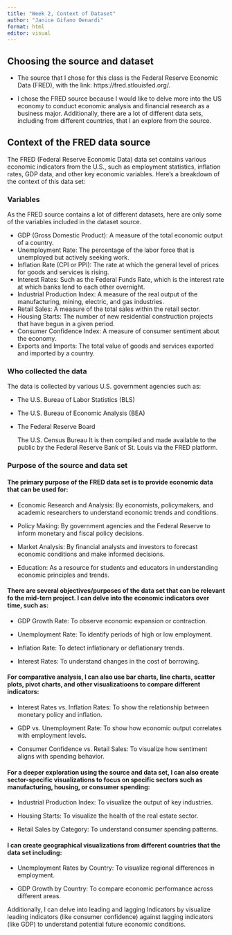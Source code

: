 ```yaml
---
title: "Week 2, Context of Dataset"
author: "Janice Gifano Oenardi"
format: html
editor: visual
---
```


## Choosing the source and dataset

-   The source that I chose for this class is the Federal Reserve Economic Data (FRED), with the link: https://fred.stlouisfed.org/.

-   I chose the FRED source because I would like to delve more into the US economy to conduct economic analysis and financial research as a business major. Additionally, there are a lot of different data sets, including from different countries, that I an explore from the source.

## Context of the FRED data source

The FRED (Federal Reserve Economic Data) data set contains various economic indicators from the U.S., such as employment statistics, inflation rates, GDP data, and other key economic variables. Here’s a breakdown of the context of this data set:

### Variables

As the FRED source contains a lot of different datasets, here are only some of the variables included in the dataset source.

-   GDP (Gross Domestic Product): A measure of the total economic output of a country.
-   Unemployment Rate: The percentage of the labor force that is unemployed but actively seeking work.
-   Inflation Rate (CPI or PPI): The rate at which the general level of prices for goods and services is rising.
-   Interest Rates: Such as the Federal Funds Rate, which is the interest rate at which banks lend to each other overnight.
-   Industrial Production Index: A measure of the real output of the manufacturing, mining, electric, and gas industries.
-   Retail Sales: A measure of the total sales within the retail sector.
-   Housing Starts: The number of new residential construction projects that have begun in a given period.
-   Consumer Confidence Index: A measure of consumer sentiment about the economy.
-   Exports and Imports: The total value of goods and services exported and imported by a country.

### Who collected the data

The data is collected by various U.S. government agencies such as:

-   The U.S. Bureau of Labor Statistics (BLS)

-   The U.S. Bureau of Economic Analysis (BEA)

-   The Federal Reserve Board

    The U.S. Census Bureau It is then compiled and made available to the public by the Federal Reserve Bank of St. Louis via the FRED platform.

### Purpose of the source and data set

#### The primary purpose of the FRED data set is to provide economic data that can be used for:

-   Economic Research and Analysis: By economists, policymakers, and academic researchers to understand economic trends and conditions.

-   Policy Making: By government agencies and the Federal Reserve to inform monetary and fiscal policy decisions.

-   Market Analysis: By financial analysts and investors to forecast economic conditions and make informed decisions.

-   Education: As a resource for students and educators in understanding economic principles and trends.

#### There are several objectives/purposes of the data set that can be relevant fo the mid-tern project. I can delve into the economic indicators over time, such as:

-   GDP Growth Rate: To observe economic expansion or contraction.

-   Unemployment Rate: To identify periods of high or low employment.

-   Inflation Rate: To detect inflationary or deflationary trends.

-   Interest Rates: To understand changes in the cost of borrowing.

#### For comparative analysis, I can also use bar charts, line charts, scatter plots, pivot charts, and other visualizatioons to compare different indicators:

-   Interest Rates vs. Inflation Rates: To show the relationship between monetary policy and inflation.

-   GDP vs. Unemployment Rate: To show how economic output correlates with employment levels.

-   Consumer Confidence vs. Retail Sales: To visualize how sentiment aligns with spending behavior.

#### For a deeper exploration using the source and data set, I can also create sector-specific visualizations to focus on specific sectors such as manufacturing, housing, or consumer spending:

-   Industrial Production Index: To visualize the output of key industries.

-   Housing Starts: To visualize the health of the real estate sector.

-   Retail Sales by Category: To understand consumer spending patterns.

#### I can create geographical visualizations from different countries that the data set including:

-   Unemployment Rates by Country: To visualize regional differences in employment.

-   GDP Growth by Country: To compare economic performance across different areas.

Additionally, I can delve into leading and lagging Indicators by visualize leading indicators (like consumer confidence) against lagging indicators (like GDP) to understand potential future economic conditions.
